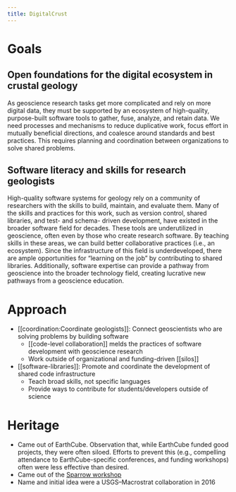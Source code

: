 ```yaml
---
title: DigitalCrust
---
```


# Goals

## Open foundations for the digital ecosystem in crustal geology

As geoscience research tasks get more complicated and rely on more digital data,
they must be supported by an ecosystem of high-quality, purpose-built software
tools to gather, fuse, analyze, and retain data. We need processes and
mechanisms to reduce duplicative work, focus effort in mutually beneficial
directions, and coalesce around standards and best practices. This requires
planning and coordination between organizations to solve shared problems.

## Software literacy and skills for research geologists

High-quality software systems for geology rely on a community of researchers
with the skills to build, maintain, and evaluate them. Many of the skills and
practices for this work, such as version control, shared libraries, and test-
and schema- driven development, have existed in the broader software field for
decades. These tools are underutilized in geoscience, often even by those who
create research software. By teaching skills in these areas, we can build better
collaborative practices (i.e., an ecosystem). Since the infrastructure of this
field is underdeveloped, there are ample opportunities for “learning on the job”
by contributing to shared libraries. Additionally, software expertise can
provide a pathway from geoscience into the broader technology field, creating
lucrative new pathways from a geoscience education.

# Approach

- [[coordination:Coordinate geologists]]: Connect geoscientists who are solving
  problems by building software
  - [[code-level collaboration]] melds the practices of software development
    with geoscience research
  - Work outside of organizational and funding-driven [[silos]]
- [[software-libraries]]: Promote and coordinate the development of shared code
  infrastructure
  - Teach broad skills, not specific languages
  - Provide ways to contribute for students/developers outside of science

# Heritage

- Came out of EarthCube. Observation that, while EarthCube funded good projects,
  they were often siloed. Efforts to prevent this (e.g., compelling attendance
  to EarthCube-specific conferences, and funding workshops) often were less
  effective than desired.
- Came out of the
  [Sparrow workshop](https://sparrow-data.org/media/2022/oct-workshop/index.html)
- Name and initial idea were a USGS–Macrostrat collaboration in 2016
